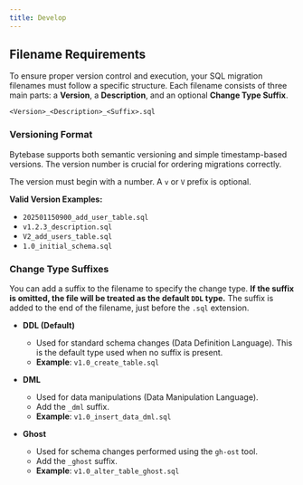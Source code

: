 ```yaml
---
title: Develop
---
```


## Filename Requirements

To ensure proper version control and execution, your SQL migration filenames must follow a specific structure. Each filename consists of three main parts: a **Version**, a **Description**, and an optional **Change Type Suffix**.

`<Version>_<Description>_<Suffix>.sql`

### Versioning Format

Bytebase supports both semantic versioning and simple timestamp-based versions. The version number is crucial for ordering migrations correctly.

The version must begin with a number. A `v` or `V` prefix is optional.

**Valid Version Examples:**

- `202501150900_add_user_table.sql`
- `v1.2.3_description.sql`
- `V2_add_users_table.sql`
- `1.0_initial_schema.sql`

### Change Type Suffixes

You can add a suffix to the filename to specify the change type. **If the suffix is omitted, the file will be treated as the default `DDL` type.** The suffix is added to the end of the filename, just before the `.sql` extension.

- **DDL (Default)**

  - Used for standard schema changes (Data Definition Language). This is the default type used when no suffix is present.
  - **Example**: `v1.0_create_table.sql`

- **DML**

  - Used for data manipulations (Data Manipulation Language).
  - Add the `_dml` suffix.
  - **Example**: `v1.0_insert_data_dml.sql`

- **Ghost**
  - Used for schema changes performed using the `gh-ost` tool.
  - Add the `_ghost` suffix.
  - **Example**: `v1.0_alter_table_ghost.sql`